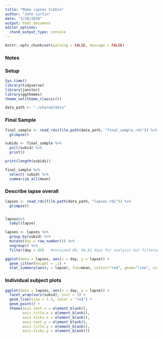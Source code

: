 ```yaml
---
title: "Make lapses tibble"
author: "John Curtin"
date: "3/28/2020"
output: html_document
editor_options: 
  chunk_output_type: console
---
```


```r
knitr::opts_chunk$set(warning = FALSE, message = FALSE)
```

### Notes



### Setup
```r
Sys.time()
library(tidyverse)
library(janitor)
library(ggthemes)
theme_set(theme_classic())

data_path <- "./shared/data"
```

### Final Sample
```r

final_sample <- read_rds(file.path(data_path, "final_sample.rds")) %>% 
  glimpse()

subids <- final_sample %>% 
  pull(subid) %>% 
  print() 

print(length(subids))

final_sample %>% 
  select(-subid) %>% 
  summarize_all(mean)
```

### Describe lapse overall

```r
lapses <- read_rds(file.path(data_path, "lapses.rds")) %>% 
  glimpse()


lapses%>% 
  tabyl(lapse)

lapses <- lapses %>% 
  group_by(subid) %>% 
  mutate(day = row_number()) %>% 
  ungroup() %>% 
  filter(day < 89)   #retained 89, 90,91 days for analysis but filtered for display b/c low number of cases

ggplot(data = lapses, aes(x = day, y = lapse)) +
  geom_jitter(height = .1) +
  stat_summary(aes(y = lapse), fun=mean, colour="red", geom="line", size = 1.5)
```

### Individual subject plots

```r
ggplot(data = lapses, aes(x = day, y = lapse)) +
  facet_wrap(vars(subid), ncol = 3) +
  geom_line(size = 1.5, color = "red") + 
  geom_point() +
  theme(axis.text.x = element_blank(),
        axis.title.x = element_blank(),
        axis.ticks.x = element_blank(),
        axis.text.y = element_blank(),
        axis.title.y = element_blank(),
        axis.ticks.y = element_blank())
```